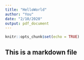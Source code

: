 ```yaml
---
title: "HelloWorld"
author: "You"
date: "2/10/2020"
output: pdf_document
---
```


```r
knitr::opts_chunk$set(echo = TRUE)
```

## This is a markdown file


